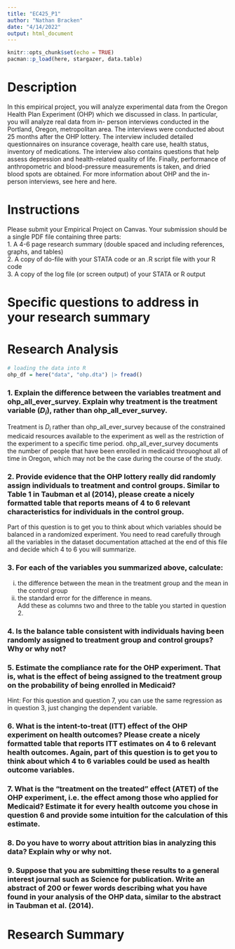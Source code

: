 ```yaml
---
title: "EC425_P1"
author: "Nathan Bracken"
date: "4/14/2022"
output: html_document
---
```


```r
knitr::opts_chunk$set(echo = TRUE)
pacman::p_load(here, stargazer, data.table)
```

# Description  
In this empirical project, you will analyze experimental data from the Oregon Health Plan Experiment (OHP) which we discussed in class. In particular, you will analyze real data from in- person interviews conducted in the Portland, Oregon, metropolitan area. The interviews were conducted about 25 months after the OHP lottery. The interview included detailed questionnaires on insurance coverage, health care use, health status, inventory of medications. The interview also contains questions that help assess depression and health-related quality of life. Finally, performance of anthropometric and blood-pressure measurements is taken, and dried blood spots are obtained. For more information about OHP and the in-person interviews, see here and here. 

# Instructions  
Please submit your Empirical Project on Canvas. Your submission should be a single PDF file containing three parts:  
1. A 4-6 page research summary (double spaced and including references, graphs, and tables)  
2. A copy of do-file with your STATA code or an .R script file with your R code  
3. A copy of the log file (or screen output) of your STATA or R output  

# Specific questions to address in your research summary  

# Research Analysis

```r
# loading the data into R
ohp_df = here("data", "ohp.dta") |> fread()
```


### 1. Explain the difference between the variables treatment and ohp_all_ever_survey. Explain why treatment is the treatment variable ($D_{i}$), rather than ohp_all_ever_survey.  

Treatment is $D_{i}$ rather than ohp_all_ever_survey because of the constrained medicaid resources available to the experiment as well as the restriction of the experiment to a specific time period. ohp_all_ever_survey documents the number of people that have been enrolled in medicaid throuoghout all of time in Oregon, which may not be the case during the course of the study.

### 2. Provide evidence that the OHP lottery really did randomly assign individuals to treatment and control groups. Similar to Table 1 in Taubman et al (2014), please create a nicely formatted table that reports means of 4 to 6 relevant characteristics for individuals in the control group.  

Part of this question is to get you to think about which variables should be balanced in a randomized experiment. You need to read carefully through all the variables in the dataset documentation attached at the end of this file and decide which 4 to 6 you will summarize.  



### 3. For each of the variables you summarized above, calculate:  
i. the difference between the mean in the treatment group and the mean in the control group  
ii. the standard error for the difference in means.  
Add these as columns two and three to the table you started in question 2.  

### 4. Is the balance table consistent with individuals having been randomly assigned to treatment group and control groups? Why or why not?  

### 5. Estimate the compliance rate for the OHP experiment. That is, what is the effect of being assigned to the treatment group on the probability of being enrolled in Medicaid?  

Hint: For this question and question 7, you can use the same regression as in question 3, just changing the dependent variable. 

### 6. What is the intent-to-treat (ITT) effect of the OHP experiment on health outcomes? Please create a nicely formatted table that reports ITT estimates on 4 to 6 relevant health outcomes. Again, part of this question is to get you to think about which 4 to 6 variables could be used as health outcome variables.  

### 7. What is the “treatment on the treated” effect (ATET) of the OHP experiment, i.e. the effect among those who applied for Medicaid? Estimate it for every health outcome you chose in question 6 and provide some intuition for the calculation of this estimate.  

### 8. Do you have to worry about attrition bias in analyzing this data? Explain why or why not.  

### 9. Suppose that you are submitting these results to a general interest journal such as Science for publication. Write an abstract of 200 or fewer words describing what you have found in your analysis of the OHP data, similar to the abstract in Taubman et al. (2014).  

# Research Summary




